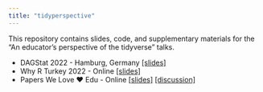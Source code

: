 ```yaml
---
title: "tidyperspective"
---
```


This repository contains slides, code, and supplementary materials for the "An educator's perspective of the tidyverse" talks.

-   DAGStat 2022 - Hamburg, Germany [\[slides\]](talks/dagstat-2022.html)
-   Why R Turkey 2022 - Online [\[slides\]](talks/whyR-turkey-2022.html)
-   Papers We Love ❤️ Edu - Online [\[slides\]](talks/papers-we-love.html) [\[discussion\]](https://github.com/papers-we-love/edu/discussions/6)
